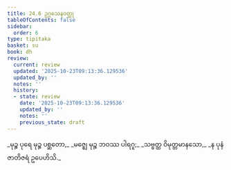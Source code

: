 ```yaml
---
title: 24.6 ဥဂ္ဂသေနဝတ္ထု
tableOfContents: false
sidebar:
  order: 6
type: tipitaka
basket: su
book: dh
review:
  current: review
  updated: '2025-10-23T09:13:36.129536'
  updated_by: ''
  notes: ''
  history:
  - state: review
    date: '2025-10-23T09:13:36.129536'
    updated_by: ''
    notes: ''
    previous_state: draft
---
```



<ReviewStatus review={frontmatter.review} showDetails={true} />

<HypothesisAnnotation frontmatter={frontmatter} />

<DynamicBreadcrumb />

<Division number="348" book="dh" e="ch" v="18" p="63">

<Paragraph number="374" type="verses" book="dh">
_မုဉ္စ ပုရေ မုဉ္စ ပစ္ဆတော,_  
_မဇ္ဈေ မုဉ္စ ဘဝဿ ပါရဂူ;_  
_သဗ္ဗတ္ထ ဝိမုတ္တမာနသော,_  
_န ပုနံ ဇာတိဇရံ ဥပေဟိသိ._
</Paragraph>
</Division>